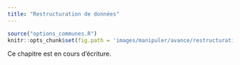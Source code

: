 ```yaml
---
title: "Restructuration de données"
---
```


```r
source("options_communes.R")
knitr::opts_chunk$set(fig.path = 'images/manipuler/avance/restructuration/')
```

<div class="important">
Ce chapitre est en cours d'écriture.
</div>
